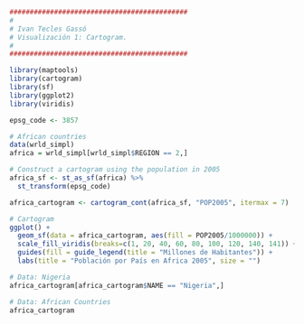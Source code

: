 ```r
############################################
#
# Ivan Tecles Gassó
# Visualización 1: Cartogram.
# 
############################################

library(maptools)
library(cartogram)
library(sf)
library(ggplot2)
library(viridis)

epsg_code <- 3857

# African countries
data(wrld_simpl)
africa = wrld_simpl[wrld_simpl$REGION == 2,]

# Construct a cartogram using the population in 2005
africa_sf <- st_as_sf(africa) %>% 
  st_transform(epsg_code)

africa_cartogram <- cartogram_cont(africa_sf, "POP2005", itermax = 7)

# Cartogram
ggplot() +
  geom_sf(data = africa_cartogram, aes(fill = POP2005/1000000)) +
  scale_fill_viridis(breaks=c(1, 20, 40, 60, 80, 100, 120, 140, 141)) +
  guides(fill = guide_legend(title = "Millones de Habitantes")) +
  labs(title = "Población por País en Africa 2005", size = "")

# Data: Nigeria
africa_cartogram[africa_cartogram$NAME == "Nigeria",]

# Data: African Countries
africa_cartogram
```